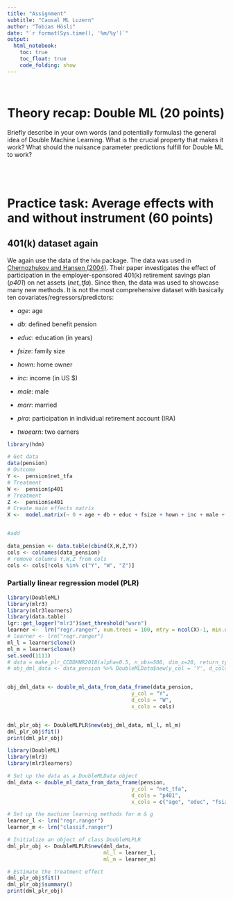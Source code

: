 ```yaml
---
title: "Assignment"
subtitle: "Causal ML Luzern"
author: "Tobias Hösli"
date: "`r format(Sys.time(), '%m/%y')`"
output: 
  html_notebook:
    toc: true
    toc_float: true
    code_folding: show
---
```


<br>

# Theory recap: Double ML (20 points)
Briefly describe in your own words (and potentially formulas) the general idea of Double Machine Learning. What is the crucial property that makes it work? What should the nuisance parameter predictions fulfill for Double ML to work?

<br>
<br>


# Practice task: Average effects with and without instrument (60 points)

## 401(k) dataset again

We again use the data of the `hdm` package. The data was used in [Chernozhukov and Hansen (2004)](https://direct.mit.edu/rest/article/86/3/735/57586/The-Effects-of-401-K-Participation-on-the-Wealth). Their paper investigates the effect of participation in the employer-sponsored 401(k) retirement savings plan (*p401*) on net assets (*net_tfa*). Since then, the data was used to showcase many new methods. It is not the most comprehensive dataset with basically ten covariates/regressors/predictors:

- *age*: age

- *db*: defined benefit pension

- *educ*: education (in years)

- *fsize*: family size

- *hown*: home owner

- *inc*: income (in US $)

- *male*: male

- *marr*: married

- *pira*: participation in individual retirement account (IRA)

- *twoearn*: two earners

```r
library(hdm)

# Get data
data(pension)
# Outcome
Y <-  pension$net_tfa
# Treatment
W <-  pension$p401
# Treatment
Z <-  pension$e401
# Create main effects matrix
X <-  model.matrix(~ 0 + age + db + educ + fsize + hown + inc + male + marr + pira + twoearn, data = pension)


#add 

data_pension <- data.table(cbind(X,W,Z,Y))
cols <- colnames(data_pension)
# remove columns Y,W,Z from cols
cols <- cols[!cols %in% c("Y", "W", "Z")]

```


### Partially linear regression model (PLR)

```r

library(DoubleML)
library(mlr3)
library(mlr3learners)
library(data.table)
lgr::get_logger("mlr3")$set_threshold("warn")
learner <-  lrn("regr.ranger", num.trees = 100, mtry = ncol(X)-1, min.node.size = 2, max.depth = 5)
# learner <- lrn("regr.ranger")
ml_l = learner$clone()
ml_m = learner$clone()
set.seed(1111)
# data = make_plr_CCDDHNR2018(alpha=0.5, n_obs=500, dim_x=20, return_type='data.table')
# obj_dml_data <- data_pension %>% DoubleMLData$new(y_col = 'Y', d_cols = 'W')


obj_dml_data <- double_ml_data_from_data_frame(data_pension,
                                        y_col = "Y",
                                        d_cols = "W",
                                        x_cols = cols)


dml_plr_obj <- DoubleMLPLR$new(obj_dml_data, ml_l, ml_m)
dml_plr_obj$fit()
print(dml_plr_obj)


```


```r

library(DoubleML)
library(mlr3)
library(mlr3learners)

# Set up the data as a DoubleMLData object
dml_data <- double_ml_data_from_data_frame(pension,
                                        y_col = "net_tfa",
                                        d_cols = "p401",
                                        x_cols = c("age", "educ", "fsize", "marr"))

# Set up the machine learning methods for m & g
learner_l <- lrn("regr.ranger")
learner_m <- lrn("classif.ranger")

# Initialize an object of class DoubleMLPLR
dml_plr_obj <- DoubleMLPLR$new(dml_data,
                               ml_l = learner_l,
                               ml_m = learner_m)

# Estimate the treatment effect
dml_plr_obj$fit()
dml_plr_obj$summary()
print(dml_plr_obj)

```



